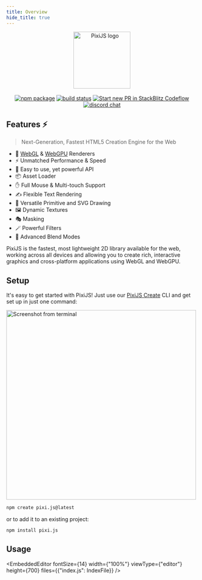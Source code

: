```yaml
---
title: Overview
hide_title: true
---
```


<div align="center" style={{paddingTop: '20px'}}>
  <a href="https://pixijs.com" target="_blank" rel="noopener noreferrer">
    <img height="150" src="https://files.pixijs.download/branding/pixijs-logo-transparent-dark.svg?v=1" alt="PixiJS logo" />
  </a>
</div>
<br/>
<div align="center" style= {{ display: 'flex', flexDirection: 'row', alignItems: 'center', justifyContent: 'center', gap: 8 }}>
  <a href="https://npmjs.com/package/pixi.js"><img src="https://img.shields.io/npm/v/pixi.js.svg" alt="npm package" /></a>
  <a href="https://github.com/pixijs/pixijs/actions/workflows/release.yml"><img src="https://github.com/pixijs/pixijs/actions/workflows/release.yml/badge.svg" alt="build status" /></a>
  <a href="https://opencollective.com/pixijs/tiers/badge.svg"><img src="https://opencollective.com/pixijs/tiers/badge.svg" alt="Start new PR in StackBlitz Codeflow" /></a>
  <a href="https://discord.gg/QrnxmQUPGV"><img src="https://img.shields.io/badge/chat-discord-blue?style=flat&logo=discord" alt="discord chat" /></a>
</div>

## Features ⚡️
> Next-Generation, Fastest HTML5 Creation Engine for the Web

- 🚀 [WebGL](https://en.wikipedia.org/wiki/WebGL) & [WebGPU](https://en.wikipedia.org/wiki/WebGPU) Renderers
- ⚡️ Unmatched Performance & Speed
- 🎨 Easy to use, yet powerful API
- 📦 Asset Loader
- ✋ Full Mouse & Multi-touch Support
- ✍️ Flexible Text Rendering
- 📐 Versatile Primitive and SVG Drawing
- 🖼️ Dynamic Textures
- 🎭 Masking
- 🪄 Powerful Filters
- 🌈 Advanced Blend Modes

PixiJS is the fastest, most lightweight 2D library available for the web, working
across all devices and allowing you to create rich, interactive graphics and cross-platform applications using WebGL and WebGPU.

## Setup

It's easy to get started with PixiJS! Just use our [PixiJS Create](https://pixijs.io/create-pixi/) CLI and get set up in just one command:

<div style={{ textAlign: 'center', paddingBottom: '24px' }}>
  <img
    width="500"
    style={{ borderRadius: '10px', filter: 'drop-shadow(0px 2px 5px #000)' }}
    alt="Screenshot from terminal"
    src="https://pixijs.io/create-pixi/img/demo.gif"
  />
</div>

```bash
npm create pixi.js@latest
```
or to add it to an existing project:

```bash
npm install pixi.js
```

## Usage

<EmbeddedEditor fontSize={14} width={"100%"} viewType={"editor"} height={700} files={{"index.js": IndexFile}} />
